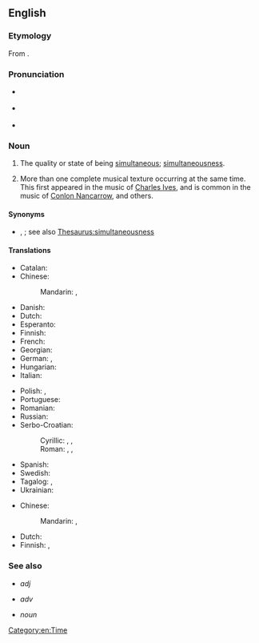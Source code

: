 ==English==

===Etymology===
From {{etyl|fr|en}} {{m|fr|simultanéité}}.

===Pronunciation===
* {{a|UK}} {{IPA|en|/ˌsɪməltəˈniːɪti/}}
* {{a|US}} {{IPA|en|/ˌsaɪməltəˈniɪti/}}
* {{rhymes|en|iːɪti}}

===Noun===
{{en-noun|~}}

# The quality or state of being [[simultaneous]]; [[simultaneousness]].
# {{lb|en|music}} More than one complete musical texture occurring at the same time. This first appeared in the music of [[w:Charles Ives|Charles Ives]], and is common in the music of [[w:Conlon Nancarrow|Conlon Nancarrow]], and others.

====Synonyms====
* {{sense|state of being simultaneous}} {{l|en|concurrentness}}, {{l|en|synchroneity}}; see also [[Thesaurus:simultaneousness]]

====Translations====
{{trans-top|the quality or state of being simultaneous}}
* Catalan: {{t|ca|simultaneïtat|f}}
* Chinese:
*: Mandarin: {{t+|cmn|同時性}}, {{t+|cmn|同时性|tr=tóngshíxìng}}
* Danish: {{t|da|samtidighed|c}}
* Dutch: {{t|nl|gelijktijdigheid|c}}
* Esperanto: {{t|eo|samtempeco}}
* Finnish: {{t+|fi|samanaikaisuus}}
* French: {{t+|fr|simultanéité|f}}
* Georgian: {{t|ka|ერთდროულობა|sc=Geor}}
* German: {{t+|de|Gleichzeitigkeit|f}}, {{t+|de|Simultanität|f}}
* Hungarian: {{t+|hu|egyidejűség}}
* Italian: {{t+|it|simultaneità}}
{{trans-mid}}
* Polish: {{t|pl|jednoczesność|f}}, {{t+|pl|równoczesność|f}}
* Portuguese: {{t+|pt|simultaneidade}}
* Romanian: {{t+|ro|simultaneitate|f}}
* Russian: {{t+|ru|одновре́менность|f}}
* Serbo-Croatian:
*: Cyrillic: {{t|sh|си̏мулта̄но̄ст|f}}, {{t|sh|исто̀времено̄ст|f}}, {{t|sh|исто̀добно̄ст|f}}
*: Roman: {{t+|sh|sȉmultānōst|f}}, {{t+|sh|istòvremenōst|f}}, {{t+|sh|istòdobnōst|f}}
* Spanish: {{t+|es|simultaneidad}}
* Swedish: {{t+|sv|samtidighet|c}}
* Tagalog: {{t|tl|santakna}}, {{t|tl|pagkamagkalutas}}
* Ukrainian: {{t|uk|одноча́сність|f}}
{{trans-bottom}}

{{trans-top|simultaneity in music}}
* Chinese:
*: Mandarin: {{t+|cmn|同時性}}, {{t+|cmn|同时性|tr=tóngshíxìng}}
{{trans-mid}}
* Dutch: {{t-needed|nl}}
* Finnish: {{t+|fi|samanaikaisuus}}, {{t+|fi|simultaanisuus}}
{{trans-bottom}}

===See also===
* {{l|en|simultaneous}} ''adj''
* {{l|en|simultaneously}} ''adv''
* {{l|en|pitch simultaneity}} ''noun''

[[Category:en:Time]]